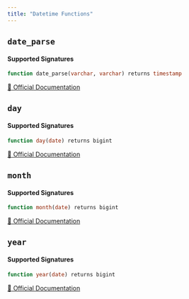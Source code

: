 ```yaml
---
title: "Datetime Functions"
---
```



## `date_parse`

#### Supported Signatures
```sql
function date_parse(varchar, varchar) returns timestamp
```
[🔗 Official Documentation](https://trino.io/docs/current/functions/datetime.html#date_parse)

## `day`

#### Supported Signatures
```sql
function day(date) returns bigint
```
[🔗 Official Documentation](https://trino.io/docs/current/functions/datetime.html#day)

## `month`

#### Supported Signatures
```sql
function month(date) returns bigint
```
[🔗 Official Documentation](https://trino.io/docs/current/functions/datetime.html#month)

## `year`

#### Supported Signatures
```sql
function year(date) returns bigint
```
[🔗 Official Documentation](https://trino.io/docs/current/functions/datetime.html#year)


